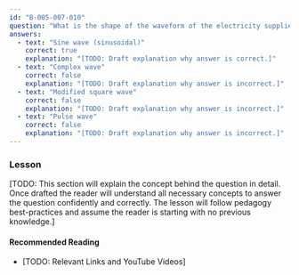 ```yaml
---
id: "B-005-007-010"
question: "What is the shape of the waveform of the electricity supplied from a household receptacle?"
answers:
  - text: "Sine wave (sinusoidal)"
    correct: true
    explanation: "[TODO: Draft explanation why answer is correct.]"
  - text: "Complex wave"
    correct: false
    explanation: "[TODO: Draft explanation why answer is incorrect.]"
  - text: "Modified square wave"
    correct: false
    explanation: "[TODO: Draft explanation why answer is incorrect.]"
  - text: "Pulse wave"
    correct: false
    explanation: "[TODO: Draft explanation why answer is incorrect.]"
---
```


### Lesson

[TODO: This section will explain the concept behind the question in detail. Once drafted the reader will understand all necessary concepts to answer the question confidently and correctly. The lesson will follow pedagogy best-practices and assume the reader is starting with no previous knowledge.]

#### Recommended Reading

- [TODO: Relevant Links and YouTube Videos]
